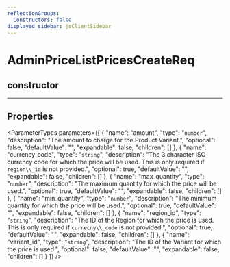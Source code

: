 ```yaml
---
reflectionGroups:
  Constructors: false
displayed_sidebar: jsClientSidebar
---
```



# AdminPriceListPricesCreateReq

## constructor

___

## Properties

<ParameterTypes parameters={[
  {
    "name": "amount",
    "type": "`number`",
    "description": "The amount to charge for the Product Variant.",
    "optional": false,
    "defaultValue": "",
    "expandable": false,
    "children": []
  },
  {
    "name": "currency_code",
    "type": "`string`",
    "description": "The 3 character ISO currency code for which the price will be used. This is only required if `region\\_id` is not provided.",
    "optional": true,
    "defaultValue": "",
    "expandable": false,
    "children": []
  },
  {
    "name": "max_quantity",
    "type": "`number`",
    "description": "The maximum quantity for which the price will be used.",
    "optional": true,
    "defaultValue": "",
    "expandable": false,
    "children": []
  },
  {
    "name": "min_quantity",
    "type": "`number`",
    "description": "The minimum quantity for which the price will be used.",
    "optional": true,
    "defaultValue": "",
    "expandable": false,
    "children": []
  },
  {
    "name": "region_id",
    "type": "`string`",
    "description": "The ID of the Region for which the price is used. This is only required if `currecny\\_code` is not provided.",
    "optional": true,
    "defaultValue": "",
    "expandable": false,
    "children": []
  },
  {
    "name": "variant_id",
    "type": "`string`",
    "description": "The ID of the Variant for which the price is used.",
    "optional": false,
    "defaultValue": "",
    "expandable": false,
    "children": []
  }
]} />
